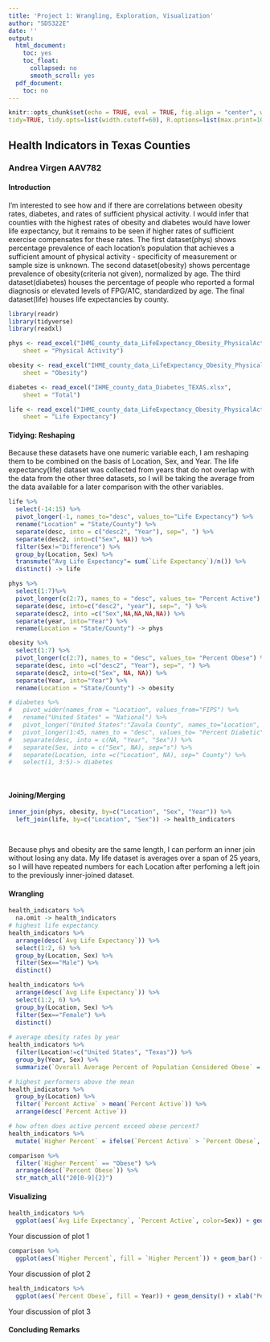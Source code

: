 ```yaml
---
title: 'Project 1: Wrangling, Exploration, Visualization'
author: "SDS322E"
date: ''
output:
  html_document:
    toc: yes
    toc_float:
      collapsed: no
      smooth_scroll: yes
  pdf_document:
    toc: no
---
```


```r
knitr::opts_chunk$set(echo = TRUE, eval = TRUE, fig.align = "center", warning = F, message = F,
tidy=TRUE, tidy.opts=list(width.cutoff=60), R.options=list(max.print=100))
```

## Health Indicators in Texas Counties

### Andrea Virgen AAV782

#### Introduction 

I'm interested to see how and if there are correlations between obesity rates, diabetes, and rates of sufficient physical activity. I would infer that counties with the highest rates of obesity and diabetes would have lower life expectancy, but it remains to be seen if higher rates of sufficient exercise compensates for these rates. The first dataset(phys) shows percentage prevalence of each location's population that achieves a sufficient amount of physical activity - specificity of measurement or sample size is unknown. The second dataset(obesity) shows percentage prevalence of obesity(criteria not given), normalized by age. The third dataset(diabetes) houses the percentage of people who reported a formal diagnosis or elevated levels of FPG/A1C, standardized by age. The final dataset(life) houses life expectancies by county.

```R
library(readr)
library(tidyverse)
library(readxl)

phys <- read_excel("IHME_county_data_LifeExpectancy_Obesity_PhysicalActivity_TEXAS.xls", 
    sheet = "Physical Activity")

obesity <- read_excel("IHME_county_data_LifeExpectancy_Obesity_PhysicalActivity_TEXAS.xls", 
    sheet = "Obesity")

diabetes <- read_excel("IHME_county_data_Diabetes_TEXAS.xlsx", 
    sheet = "Total")

life <- read_excel("IHME_county_data_LifeExpectancy_Obesity_PhysicalActivity_TEXAS.xls", 
    sheet = "Life Expectancy")

```

#### Tidying: Reshaping

Because these datasets have one numeric variable each, I am reshaping them to be combined on the basis of Location, Sex, and Year. The life expectancy(life) dataset was collected from years that do not overlap with the data from the other three datasets, so I will be taking the average from the data available for a later comparison with the other variables.

```R

life %>%
  select(-14:15) %>%
  pivot_longer(-1, names_to="desc", values_to="Life Expectancy") %>%
  rename("Location" = "State/County") %>%
  separate(desc, into = c("desc2", "Year"), sep=", ") %>%
  separate(desc2, into=c("Sex", NA)) %>%
  filter(Sex!="Difference") %>%
  group_by(Location, Sex) %>%
  transmute("Avg Life Expectancy"= sum(`Life Expectancy`)/n()) %>%
  distinct() -> life

phys %>%
  select(1:7)%>%
  pivot_longer(c(2:7), names_to = "desc", values_to= "Percent Active") %>%
  separate(desc, into=c("desc2", "year"), sep=", ") %>%
  separate(desc2, into =c("Sex",NA,NA,NA,NA)) %>%
  separate(year, into="Year") %>%
  rename(Location = "State/County") -> phys

obesity %>%
  select(1:7) %>%
  pivot_longer(c(2:7), names_to = "desc", values_to= "Percent Obese") %>%
  separate(desc, into =c("desc2", "Year"), sep=", ") %>%
  separate(desc2, into=c("Sex", NA, NA)) %>%
  separate(Year, into="Year") %>%
  rename(Location = "State/County") -> obesity

# diabetes %>%
#   pivot_wider(names_from = "Location", values_from="FIPS") %>%
#   rename("United States" = "National") %>%
#   pivot_longer("United States":"Zavala County", names_to="Location", values_to="FIPS") %>%
#   pivot_longer(1:45, names_to = "desc", values_to= "Percent Diabetic") %>%
#   separate(desc, into = c(NA, "Year", "Sex")) %>%
#   separate(Sex, into = c("Sex", NA), sep="s") %>%
#   separate(Location, into =c("Location", NA), sep=" County") %>%
#   select(1, 3:5)-> diabetes

  
```

    
#### Joining/Merging

```R
inner_join(phys, obesity, by=c("Location", "Sex", "Year")) %>%
  left_join(life, by=c("Location", "Sex")) -> health_indicators

  

```

Because phys and obesity are the same length, I can perform an inner join without losing any data. My life dataset is averages over a span of 25 years, so I will have repeated numbers for each Location after perfoming a left join to the previously inner-joined dataset.

####  Wrangling

```R

health_indicators %>%
  na.omit -> health_indicators
# highest life expectancy
health_indicators %>%
  arrange(desc(`Avg Life Expectancy`)) %>%
  select(1:2, 6) %>%
  group_by(Location, Sex) %>%
  filter(Sex=="Male") %>%
  distinct()

health_indicators %>%
  arrange(desc(`Avg Life Expectancy`)) %>%
  select(1:2, 6) %>%
  group_by(Location, Sex) %>%
  filter(Sex=="Female") %>%
  distinct()
  
# average obesity rates by year
health_indicators %>%
  filter(Location!=c("United States", "Texas")) %>%
  group_by(Year, Sex) %>%
  summarize(`Overall Average Percent of Population Considered Obese` = sum(`Percent Obese`)/n(), `Overall Average Percent of Population Considered Sufficiently Active` = sum(`Percent Active`)/n())

# highest performers above the mean
health_indicators %>%
  group_by(Location) %>%
  filter(`Percent Active` > mean(`Percent Active`)) %>%
  arrange(desc(`Percent Active`))

# how often does active percent exceed obese percent?
health_indicators %>%
  mutate(`Higher Percent` = ifelse(`Percent Active` > `Percent Obese`, "Active", "Obese")) -> comparison

comparison %>%
  filter(`Higher Percent` == "Obese") %>%
  arrange(desc(`Percent Obese`)) %>%
  str_match_all("20[0-9]{2}") 


```



#### Visualizing

```R
health_indicators %>%
  ggplot(aes(`Avg Life Expectancy`, `Percent Active`, color=Sex)) + geom_point() + scale_color_brewer(palette="Set1") + geom_smooth() + xlab("Average Life Expectancy (1985 - ")
```

Your discussion of plot 1

```R
comparison %>%
  ggplot(aes(`Higher Percent`, fill = `Higher Percent`)) + geom_bar() + theme_dark() + ylab("Number of Counties") + xlab("Larger Percent of Population") + facet_grid(~Year)
```

Your discussion of plot 2

```R
health_indicators %>%
  ggplot(aes(`Percent Obese`, fill = Year)) + geom_density() + xlab("Percent of Population Considered Obese") + facet_grid(~Sex)
```

Your discussion of plot 3

#### Concluding Remarks






